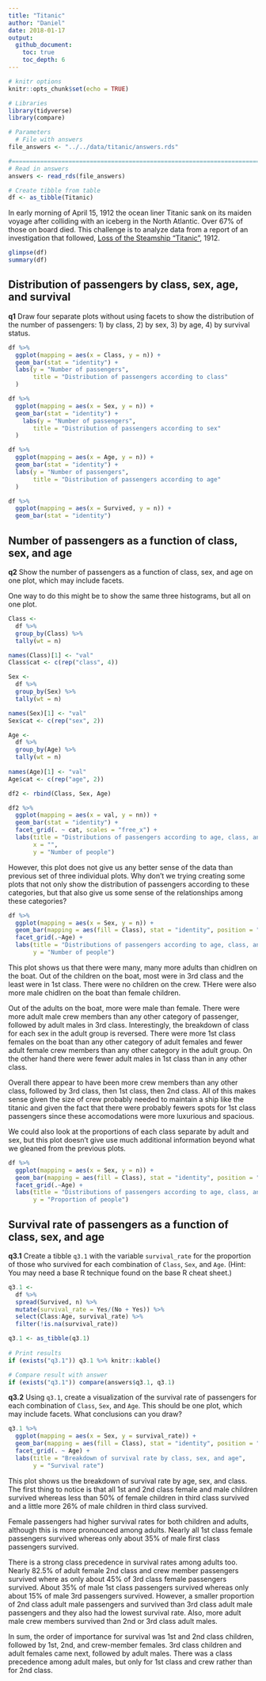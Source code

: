 ```yaml
---
title: "Titanic"
author: "Daniel"
date: 2018-01-17
output: 
  github_document:
    toc: true
    toc_depth: 6
---
```


```r
# knitr options
knitr::opts_chunk$set(echo = TRUE)
```

```r
# Libraries
library(tidyverse)
library(compare)

# Parameters
  # File with answers
file_answers <- "../../data/titanic/answers.rds"

#===============================================================================
# Read in answers
answers <- read_rds(file_answers)

# Create tibble from table
df <- as_tibble(Titanic)
```

In early morning of April 15, 1912 the ocean liner Titanic sank on its maiden voyage after colliding with an iceberg in the North Atlantic. Over 67% of those on board died. This challenge is to analyze data from a report of an investigation that followed, [Loss of the Steamship "Titanic"](https://books.google.com/books?id=qIUDAAAAYAAJ&dq=Report%20on%20the%20Loss%20of%20the%20%E2%80%98Titanic%E2%80%99&pg=PA55#v=onepage&q&f=false), 1912.

```r
glimpse(df)
summary(df)
```

## Distribution of passengers by class, sex, age, and survival

__q1__ Draw four separate plots without using facets to show the distribution of the number of passengers: 1) by class, 2) by sex, 3) by age, 4) by survival status.

```r
df %>%
  ggplot(mapping = aes(x = Class, y = n)) +
  geom_bar(stat = "identity") + 
  labs(y = "Number of passengers",
       title = "Distribution of passengers according to class"
  )
```

```r
df %>%
  ggplot(mapping = aes(x = Sex, y = n)) +
  geom_bar(stat = "identity") +
    labs(y = "Number of passengers",
       title = "Distribution of passengers according to sex"
  )
```

```r
df %>%
  ggplot(mapping = aes(x = Age, y = n)) +
  geom_bar(stat = "identity") +
  labs(y = "Number of passengers",
       title = "Distribution of passengers according to age"
  )
```

```r
df %>%
  ggplot(mapping = aes(x = Survived, y = n)) +
  geom_bar(stat = "identity")
```


## Number of passengers as a function of class, sex, and age

__q2__ Show the number of passengers as a function of class, sex, and age on one plot, which may include facets.

One way to do this might be to show the same three histograms, but all on one plot.

```r
Class <-
  df %>%
  group_by(Class) %>%
  tally(wt = n)

names(Class)[1] <- "val"
Class$cat <- c(rep("class", 4))

Sex <-
  df %>%
  group_by(Sex) %>%
  tally(wt = n)

names(Sex)[1] <- "val"
Sex$cat <- c(rep("sex", 2))

Age <-
  df %>%
  group_by(Age) %>%
  tally(wt = n)
  
names(Age)[1] <- "val"
Age$cat <- c(rep("age", 2))

df2 <- rbind(Class, Sex, Age)

df2 %>%
  ggplot(mapping = aes(x = val, y = nn)) +
  geom_bar(stat = "identity") +
  facet_grid(. ~ cat, scales = "free_x") +
  labs(title = "Distributions of passengers according to age, class, and sex",
       x = "",
       y = "Number of people")
```

However, this plot does not give us any better sense of the data than previous set of three individual plots. Why don't we trying creating some plots that not only show the distribution of passengers according to these categories, but that also give us some sense of the relationships among these categories?


```r
df %>%
  ggplot(mapping = aes(x = Sex, y = n)) +
  geom_bar(mapping = aes(fill = Class), stat = "identity", position = "dodge") + 
  facet_grid(.~Age) +
  labs(title = "Distributions of passengers according to age, class, and sex",
       y = "Number of people")
```

This plot shows us that there were many, many more adults than chidlren on the boat. Out of the children on the boat, most were in 3rd class and the least were in 1st class. There were no children on the crew. THere were also more male chidlren on the boat than female children.

Out of the adults on the boat, more were male than female. There were more adult male crew members than any other category of passenger, followed by adult males in 3rd class. Interestingly, the breakdown of class for each sex in the adult group is reversed. There were more 1st class females on the boat than any other category of adult females and fewer adult female crew members than any other category in the adult group. On the other hand there were fewer adult males in 1st class than in any other class.

Overall there appear to have been more crew members than any other class, followed by 3rd class, then 1st class, then 2nd class. All of this makes sense given the size of crew probably needed to maintain a ship like the titanic and given the fact that there were probably fewers spots for 1st class passengers since these accomodations were more luxurious and spacious.

We could also look at the proportions of each class separate by adult and sex, but this plot doesn't give use much additional information beyond what we gleaned from the previous plots.

```r
df %>%
  ggplot(mapping = aes(x = Sex, y = n)) +
  geom_bar(mapping = aes(fill = Class), stat = "identity", position = "fill") + 
  facet_grid(.~Age) +
  labs(title = "Distributions of passengers according to age, class, and sex",
       y = "Proportion of people")
```

## Survival rate of passengers as a function of class, sex, and age

__q3.1__ Create a tibble `q3.1` with the variable `survival_rate` for the proportion of those who survived for each combination of `Class`, `Sex`, and `Age`. (Hint: You may need a base R technique found on the base R cheat sheet.)

```r

q3.1 <-
  df %>% 
  spread(Survived, n) %>%
  mutate(survival_rate = Yes/(No + Yes)) %>% 
  select(Class:Age, survival_rate) %>%
  filter(!is.na(survival_rate))

q3.1 <- as_tibble(q3.1)
  
# Print results
if (exists("q3.1")) q3.1 %>% knitr::kable()

# Compare result with answer
if (exists("q3.1")) compare(answers$q3.1, q3.1)
```

__q3.2__ Using `q3.1`, create a visualization of the survival rate of passengers for each combination of `Class`, `Sex`, and `Age`. This should be one plot, which
 may include facets. What conclusions can you draw?

```r
q3.1 %>%
  ggplot(mapping = aes(x = Sex, y = survival_rate)) +
  geom_bar(mapping = aes(fill = Class), stat = "identity", position = "dodge") + 
  facet_grid(. ~ Age) + 
  labs(title = "Breakdown of survival rate by class, sex, and age",
       y = "Survival rate")
```

This plot shows us the breakdown of survival rate by age, sex, and class. The first thing to notice is that all 1st and 2nd class female and male children survived whereas less than 50% of female children in third class survived and a little more 26% of male children in third class survived.

Female passengers had higher survival rates for both children and adults, although this is more pronounced among adults. Nearly all 1st class female passengers survived whereas only about 35% of male first class passengers survived. 

There is a strong class precedence in survival rates among adults too. Nearly 82.5% of adult female 2nd class and crew member passengers survived where as only about 45% of 3rd class female passengers survived. About 35% of male 1st class passengers survived whereas only about 15% of male 3rd passengers survived. However, a smaller proportion of 2nd class adult male passengers and survived than 3rd class adult male passengers and they also had the lowest survival rate. Also, more adult male crew members survived than 2nd or 3rd class adult males.

In sum, the order of importance for survival was 1st and 2nd class children, followed by 1st, 2nd, and crew-member females. 3rd class children and adult females came next, followed by adult males. There was a class precedence among adult males, but only for 1st class and crew rather than for 2nd class.

<!-- notes-link -->
